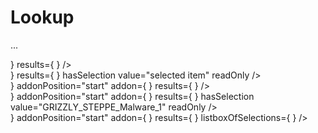



<Meta title="Lookup" component={Lookup} />

# Lookup

...

<Preview withToolbar>
  <Story name="base">
    <div style={{ height: "300px" }}>
      <Lookup
        rightInputIcon={<IconSearch className="xyz-input__icon xyz-input__icon_right" />}
        results={
          <Listbox
            id="listbox-id-1"
            snapshot={Snapshot.ObjectOptions}
            count={8}
            isOpen
          />
        }
      />
    </div>
  </Story>
</Preview>

<Preview withToolbar>
  <Story name="selection">
    <div style={{ height: "300px" }}>
      <Lookup
        rightInputIcon={<ButtonIcon className="xyz-input__icon xyz-input__icon_right" size="medium"><IconClose /></ButtonIcon>}
        results={
          <Listbox
            id="listbox-id-1"
            snapshot={Snapshot.ObjectOptions}
            count={8}
          />
        }
        hasSelection
        value="selected item"
        readOnly
      />
    </div>
  </Story>
</Preview>

<Preview withToolbar>
  <Story name="group" >
    <div style={{ height: "300px" }}>
      <LookupGroup
        rightInputIcon={<IconSearch className="xyz-input__icon xyz-input__icon_right" />}
        addonPosition="start"
        addon={
          <Switcher
              id={_.uniqueId('lookup-id-')}
              value="malware"
              addonPosition="start"
              snapshot={Snapshot.ObjectOptions}
              isOpen
          />
        }
        results={
          <Listbox
            id="listbox-id-1"
            snapshot={Snapshot.ObjectOptions}
            count={8}
          />
        }
      />
    </div>
  </Story>
</Preview>


<Preview withToolbar>
  <Story name="group selection" >
    <div style={{ height: "300px" }}>
      <LookupGroup
        rightInputIcon={<ButtonIcon className="xyz-input__icon xyz-input__icon_right" size="medium"><IconClose /></ButtonIcon>}
        addonPosition="start"
        addon={
          <Switcher
              id={_.uniqueId('lookup-id-')}
              value="malware"
              addonPosition="start"
              snapshot={Snapshot.ObjectOptions}
          />
        }
        results={
          <Listbox
            id="listbox-id-1"
            snapshot={Snapshot.ObjectOptions}
            count={8}
          />
        }
        hasSelection
        value="GRIZZLY_STEPPE_Malware_1"
        readOnly
      />
    </div>
  </Story>
</Preview>


<Preview withToolbar>
  <Story name="selections" >
    <div style={{ height: "300px" }}>
      <LookupGroup
        rightInputIcon={<IconSearch className="xyz-input__icon xyz-input__icon_right" />}
        addonPosition="start"
        addon={
          <Switcher
              id={_.uniqueId('lookup-id-')}
              value="malware"
              addonPosition="start"
              snapshot={Snapshot.ObjectOptions}
          />
        }
        results={
          <Listbox
            id="listbox-id-1"
            snapshot={Snapshot.ObjectOptions}
            count={8}
          />
        }
        listboxOfSelections={
          <Selections snapshot={Snapshot.Selections} count={3} />
        }
      />
    </div>
  </Story>
</Preview>


